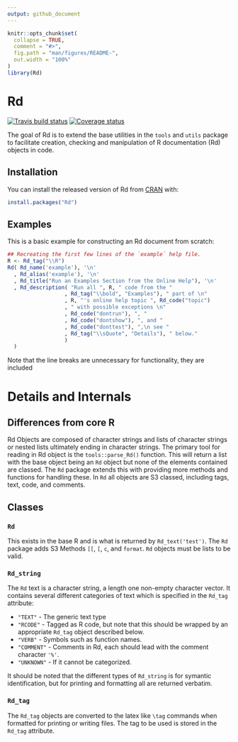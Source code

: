 ```yaml
---
output: github_document
---
```


<!-- README.md is generated from README.Rmd. Please edit that file -->

```r
knitr::opts_chunk$set(
  collapse = TRUE,
  comment = "#>",
  fig.path = "man/figures/README-",
  out.width = "100%"
)
library(Rd)
```
# Rd
[![Travis build status](https://travis-ci.org/RDocTaskForce/Rd.svg?branch=master)](https://travis-ci.org/RDocTaskForce/Rd)
[![Coverage status](https://codecov.io/gh/RDocTaskForce/Rd/branch/master/graph/badge.svg)](https://codecov.io/github/RDocTaskForce/Rd?branch=master)

The goal of Rd is to extend the base utilities in the `tools` and `utils` package to facilitate
creation, checking and manipulation of R documentation (Rd) objects in code.

## Installation

You can install the released version of Rd from [CRAN](https://CRAN.R-project.org) with:

```r
install.packages("Rd")
```


## Examples

This is a basic example for constructing an Rd document from scratch:

```r
## Recreating the first few lines of the `example` help file. 
R <- Rd_tag("\\R")
Rd( Rd_name('example'), '\n'
  , Rd_alias('example'), '\n'
  , Rd_title("Run an Examples Section from the Online Help"), '\n'
  , Rd_description( "Run all ", R, " code from the "
                  , Rd_tag("\\bold", "Examples"), " part of \n"    
                  , R, "'s online help topic ", Rd_code("topic")
                  , " with possible exceptions \n"
                  , Rd_code("dontrun"), ", "
                  , Rd_code("dontshow"), ", and "
                  , Rd_code("donttest"), ",\n see "
                  , Rd_tag("\\sQuote", "Details"), " below."
                  )
  )
```

Note that the line breaks are unnecessary for functionality,
they are included  

# Details and Internals

## Differences from core R

Rd Objects are composed of character strings and lists of character strings or nested lists 
ultimately ending in character strings.  The primary tool for reading in Rd object is the
`tools::parse_Rd()` function.  This will return a list with the base object being an `Rd` 
object but none of the elements contained are classed.  The `Rd` package extends this 
with providing more methods and functions for handling these.  In `Rd` all objects are 
S3 classed, including tags, text, code, and comments.

## Classes 

### `Rd`
This exists in the base R and is what is returned by `Rd_text('test')`. The `Rd` package
adds S3 Methods `[[`, `[`, `c`, and `format`.  `Rd` objects must be lists to be valid.

### `Rd_string`

The `Rd` text is a character string, a length one non-empty character vector.
It contains several different categories of text which is specified in the 
`Rd_tag` attribute:

* `"TEXT"` - The generic text type
* `"RCODE"` - Tagged as R code, but note that this should be wrapped by an 
              appropriate `Rd_tag` object described below.
* `"VERB"` - Symbols such as function names.
* `"COMMENT"` - Comments in Rd, each should lead with the comment character `'%'`.
* `"UNKNOWN"` - If it cannot be categorized.

It should be noted that the different types of `Rd_string` is for 
symantic identification, but for printing and formatting all are returned verbatim.


### `Rd_tag`
The `Rd_tag` objects are converted to the latex like `\tag` commands
when formatted for printing or writing files.  The tag to be used is stored
in the `Rd_tag` attribute.


